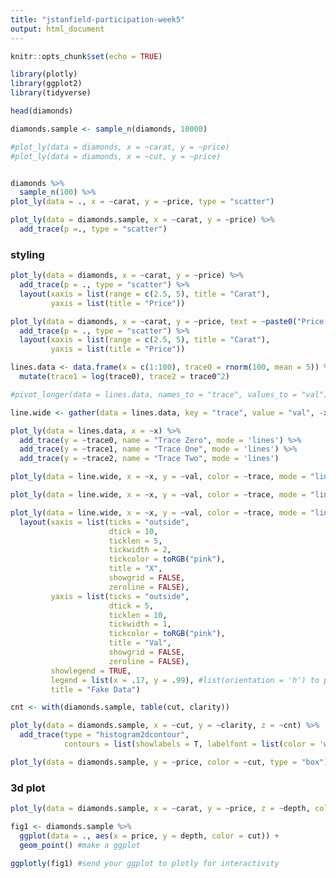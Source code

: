 ```yaml
---
title: "jstanfield-participation-week5"
output: html_document
---
```


```r
knitr::opts_chunk$set(echo = TRUE)

library(plotly)
library(ggplot2)
library(tidyverse)
```

```r
head(diamonds)


```

```r
diamonds.sample <- sample_n(diamonds, 10000)
```


```r
#plot_ly(data = diamonds, x = ~carat, y = ~price)
#plot_ly(data = diamonds, x = ~cut, y = ~price)


diamonds %>%
  sample_n(100) %>%
plot_ly(data = ., x = ~carat, y = ~price, type = "scatter")
```

```r

plot_ly(data = diamonds.sample, x = ~carat, y = ~price) %>% 
  add_trace(p =., type = "scatter")

```

### styling

```r

plot_ly(data = diamonds, x = ~carat, y = ~price) %>% 
  add_trace(p = ., type = "scatter") %>% 
  layout(xaxis = list(range = c(2.5, 5), title = "Carat"), 
         yaxis = list(title = "Price"))

```


```r
plot_ly(data = diamonds, x = ~carat, y = ~price, text = ~paste0("Price:$", price, "<br>Carat:", carat)) %>% 
  add_trace(p = ., type = "scatter") %>% 
  layout(xaxis = list(range = c(2.5, 5), title = "Carat"), 
         yaxis = list(title = "Price"))
```

```r

lines.data <- data.frame(x = c(1:100), trace0 = rnorm(100, mean = 5)) %>% 
  mutate(trace1 = log(trace0), trace2 = trace0^2)

#pivot_longer(data = lines.data, names_to = "trace", values_to = "val")

line.wide <- gather(data = lines.data, key = "trace", value = "val", -x)

```

```r
plot_ly(data = lines.data, x = ~x) %>% 
  add_trace(y = ~trace0, name = "Trace Zero", mode = 'lines') %>% 
  add_trace(y = ~trace1, name = "Trace One", mode = 'lines') %>% 
  add_trace(y = ~trace2, name = "Trace Two", mode = 'lines')
```

```r
plot_ly(data = line.wide, x = ~x, y = ~val, color = ~trace, mode = "line") 
```

```r
plot_ly(data = line.wide, x = ~x, y = ~val, color = ~trace, mode = "lines+markers") 
```

```r
plot_ly(data = line.wide, x = ~x, y = ~val, color = ~trace, mode = "lines+markers") %>% 
  layout(xaxis = list(ticks = "outside",
                      dtick = 10,
                      ticklen = 5,
                      tickwidth = 2,
                      tickcolor = toRGB("pink"),
                      title = "X",
                      showgrid = FALSE,
                      zeroline = FALSE),
         yaxis = list(ticks = "outside",
                      dtick = 5,
                      ticklen = 10,
                      tickwidth = 1,
                      tickcolor = toRGB("pink"),
                      title = "Val",
                      showgrid = FALSE,
                      zeroline = FALSE),
         showlegend = TRUE,
         legend = list(x = .17, y = .99), #list(orientation = 'h') to place at bottom
         title = "Fake Data") 
```

```r

cnt <- with(diamonds.sample, table(cut, clarity))

plot_ly(data = diamonds.sample, x = ~cut, y = ~clarity, z = ~cnt) %>% 
  add_trace(type = "histogram2dcontour",
            contours = list(showlabels = T, labelfont = list(color = 'white'))) #this line just adds the labels

```

```r
plot_ly(data = diamonds.sample, y = ~price, color = ~cut, type = "box")


```

### 3d plot

```r

plot_ly(data = diamonds.sample, x = ~carat, y = ~price, z = ~depth, color = ~cut)

```

```r

fig1 <- diamonds.sample %>% 
  ggplot(data = ., aes(x = price, y = depth, color = cut)) +
  geom_point() #make a ggplot

ggplotly(fig1) #send your ggplot to plotly for interactivity
```






















